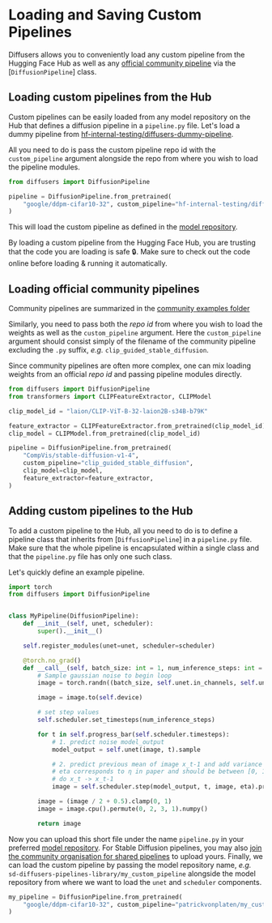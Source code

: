 <!--Copyright 2022 The HuggingFace Team. All rights reserved.

Licensed under the Apache License, Version 2.0 (the "License"); you may not use this file except in compliance with
the License. You may obtain a copy of the License at

http://www.apache.org/licenses/LICENSE-2.0

Unless required by applicable law or agreed to in writing, software distributed under the License is distributed on
an "AS IS" BASIS, WITHOUT WARRANTIES OR CONDITIONS OF ANY KIND, either express or implied. See the License for the
specific language governing permissions and limitations under the License.
-->

# Loading and Saving Custom Pipelines

Diffusers allows you to conveniently load any custom pipeline from the Hugging Face Hub as well as any [official community pipeline](https://github.com/huggingface/diffusers/tree/main/examples/community) 
via the [`DiffusionPipeline`] class.

## Loading custom pipelines from the Hub

Custom pipelines can be easily loaded from any model repository on the Hub that defines a diffusion pipeline in a `pipeline.py` file.
Let's load a dummy pipeline from [hf-internal-testing/diffusers-dummy-pipeline](https://huggingface.co/hf-internal-testing/diffusers-dummy-pipeline).

All you need to do is pass the custom pipeline repo id with the `custom_pipeline` argument alongside the repo from where you wish to load the pipeline modules.

```python
from diffusers import DiffusionPipeline

pipeline = DiffusionPipeline.from_pretrained(
    "google/ddpm-cifar10-32", custom_pipeline="hf-internal-testing/diffusers-dummy-pipeline"
)
```

This will load the custom pipeline as defined in the [model repository](https://huggingface.co/hf-internal-testing/diffusers-dummy-pipeline/blob/main/pipeline.py).

<Tip warning={true} >

By loading a custom pipeline from the Hugging Face Hub, you are trusting that the code you are loading 
is safe 🔒. Make sure to check out the code online before loading & running it automatically.

</Tip>

## Loading official community pipelines

Community pipelines are summarized in the [community examples folder](https://github.com/huggingface/diffusers/tree/main/examples/community) 

Similarly, you need to pass both the *repo id* from where you wish to load the weights as well as the `custom_pipeline` argument. Here the `custom_pipeline` argument should consist simply of the filename of the community pipeline excluding the `.py` suffix, *e.g.* `clip_guided_stable_diffusion`.

Since community pipelines are often more complex, one can mix loading weights from an official *repo id*
and passing pipeline modules directly.

```python
from diffusers import DiffusionPipeline
from transformers import CLIPFeatureExtractor, CLIPModel

clip_model_id = "laion/CLIP-ViT-B-32-laion2B-s34B-b79K"

feature_extractor = CLIPFeatureExtractor.from_pretrained(clip_model_id)
clip_model = CLIPModel.from_pretrained(clip_model_id)

pipeline = DiffusionPipeline.from_pretrained(
    "CompVis/stable-diffusion-v1-4",
    custom_pipeline="clip_guided_stable_diffusion",
    clip_model=clip_model,
    feature_extractor=feature_extractor,
)
```

## Adding custom pipelines to the Hub

To add a custom pipeline to the Hub, all you need to do is to define a pipeline class that inherits 
from [`DiffusionPipeline`] in a `pipeline.py` file.
Make sure that the whole pipeline is encapsulated within a single class and that the `pipeline.py` file
has only one such class.

Let's quickly define an example pipeline.


```python
import torch
from diffusers import DiffusionPipeline


class MyPipeline(DiffusionPipeline):
    def __init__(self, unet, scheduler):
        super().__init__()

    self.register_modules(unet=unet, scheduler=scheduler)

    @torch.no_grad()
    def __call__(self, batch_size: int = 1, num_inference_steps: int = 50):
        # Sample gaussian noise to begin loop
        image = torch.randn((batch_size, self.unet.in_channels, self.unet.sample_size, self.unet.sample_size))

        image = image.to(self.device)

        # set step values
        self.scheduler.set_timesteps(num_inference_steps)

        for t in self.progress_bar(self.scheduler.timesteps):
            # 1. predict noise model_output
            model_output = self.unet(image, t).sample

            # 2. predict previous mean of image x_t-1 and add variance depending on eta
            # eta corresponds to η in paper and should be between [0, 1]
            # do x_t -> x_t-1
            image = self.scheduler.step(model_output, t, image, eta).prev_sample

        image = (image / 2 + 0.5).clamp(0, 1)
        image = image.cpu().permute(0, 2, 3, 1).numpy()

        return image
```

Now you can upload this short file under the name `pipeline.py` in your preferred [model repository](https://huggingface.co/docs/hub/models-uploading). For Stable Diffusion pipelines, you may also [join the community organisation for shared pipelines](https://huggingface.co/organizations/sd-diffusers-pipelines-library/share/BUPyDUuHcciGTOKaExlqtfFcyCZsVFdrjr) to upload yours.
Finally, we can load the custom pipeline by passing the model repository name, *e.g.* `sd-diffusers-pipelines-library/my_custom_pipeline` alongside the model repository from where we want to load the `unet` and `scheduler` components.

```python
my_pipeline = DiffusionPipeline.from_pretrained(
    "google/ddpm-cifar10-32", custom_pipeline="patrickvonplaten/my_custom_pipeline"
)
```
